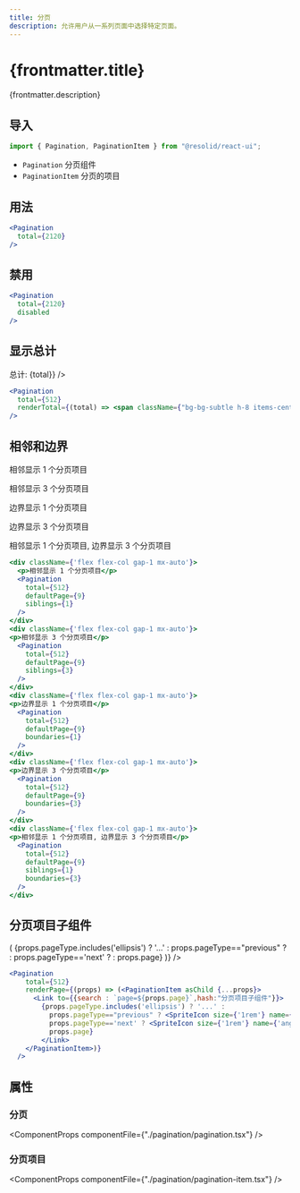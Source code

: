 ```yaml
---
title: 分页
description: 允许用户从一系列页面中选择特定页面。
---
```




# {frontmatter.title}

{frontmatter.description}

## 导入

```js
import { Pagination, PaginationItem } from "@resolid/react-ui";
```

- `Pagination` 分页组件
- `PaginationItem` 分页的项目

## 用法

<section className={'example group'}>
  <ComponentExample className={'flex justify-center'}>
    <Pagination
      total={512}
    />
  </ComponentExample>

  ```jsx
  <Pagination
    total={2120}
  />
  ```
</section>

## 禁用

<section className={'example group'}>
  <ComponentExample className={'flex justify-center'}>
    <Pagination
      total={512}
      disabled
    />
  </ComponentExample>

  ```jsx
  <Pagination
    total={2120}
    disabled
  />
  ```
</section>

## 显示总计

<section className={'example group'}>
  <ComponentExample className={'flex justify-center'}>
    <Pagination
      total={512}
      renderTotal={(total) => <span className={"bg-bg-subtle h-8 items-center inline-flex rounded px-2"}>总计: {total}</span>}
    />
  </ComponentExample>

  ```jsx
  <Pagination
    total={512}
    renderTotal={(total) => <span className={"bg-bg-subtle h-8 items-center inline-flex rounded px-2"}>总计: {total}</span>}
  />
  ```
</section>

## 相邻和边界

<section className={'example group'}>
  <ComponentExample className={'flex flex-col gap-3 justify-center'}>
    <div className={'flex flex-col gap-1 mx-auto'}>
      <p>相邻显示 1 个分页项目</p>
      <Pagination
        total={512}
        defaultPage={9}
        siblings={1}
      />
    </div>
    <div className={'flex flex-col gap-1 mx-auto'}>
    <p>相邻显示 3 个分页项目</p>
      <Pagination
        total={512}
        defaultPage={9}
        siblings={3}
      />
    </div>
    <div className={'flex flex-col gap-1 mx-auto'}>
    <p>边界显示 1 个分页项目</p>
      <Pagination
        total={512}
        defaultPage={9}
        boundaries={1}
      />
    </div>
    <div className={'flex flex-col gap-1 mx-auto'}>
    <p>边界显示 3 个分页项目</p>
      <Pagination
        total={512}
        defaultPage={9}
        boundaries={3}
      />
    </div>
    <div className={'flex flex-col gap-1 mx-auto'}>
    <p>相邻显示 1 个分页项目, 边界显示 3 个分页项目</p>
      <Pagination
        total={512}
        defaultPage={9}
        siblings={1}
        boundaries={3}
      />
    </div>
  </ComponentExample>

  ```jsx
  <div className={'flex flex-col gap-1 mx-auto'}>
    <p>相邻显示 1 个分页项目</p>
    <Pagination
      total={512}
      defaultPage={9}
      siblings={1}
    />
  </div>
  <div className={'flex flex-col gap-1 mx-auto'}>
  <p>相邻显示 3 个分页项目</p>
    <Pagination
      total={512}
      defaultPage={9}
      siblings={3}
    />
  </div>
  <div className={'flex flex-col gap-1 mx-auto'}>
  <p>边界显示 1 个分页项目</p>
    <Pagination
      total={512}
      defaultPage={9}
      boundaries={1}
    />
  </div>
  <div className={'flex flex-col gap-1 mx-auto'}>
  <p>边界显示 3 个分页项目</p>
    <Pagination
      total={512}
      defaultPage={9}
      boundaries={3}
    />
  </div>
  <div className={'flex flex-col gap-1 mx-auto'}>
  <p>相邻显示 1 个分页项目, 边界显示 3 个分页项目</p>
    <Pagination
      total={512}
      defaultPage={9}
      siblings={1}
      boundaries={3}
    />
  </div>
  ```
</section>

## 分页项目子组件

<section className={'example group'}>
  <ComponentExample className={'flex justify-center'}>
    <Pagination
      total={512}
      renderPage={(props) => (<PaginationItem asChild {...props}>
        <Link to={{search : `page=${props.page}`,hash:"分页项目子组件"}}>
          {props.pageType.includes('ellipsis') ? '...' : 
            props.pageType=="previous" ? <SpriteIcon size={'1rem'} name={'angle-left'} /> :
            props.pageType=='next' ? <SpriteIcon size={'1rem'} name={'angle-right'} /> : 
            props.page}
          </Link>
      </PaginationItem>)}
    />
  </ComponentExample>

  ```jsx
  <Pagination
      total={512}
      renderPage={(props) => (<PaginationItem asChild {...props}>
        <Link to={{search : `page=${props.page}`,hash:"分页项目子组件"}}>
          {props.pageType.includes('ellipsis') ? '...' : 
            props.pageType=="previous" ? <SpriteIcon size={'1rem'} name={'angle-left'} /> :
            props.pageType=='next' ? <SpriteIcon size={'1rem'} name={'angle-right'} /> : 
            props.page}
          </Link>
      </PaginationItem>)}
    />
  ```
</section>

## 属性

### 分页

<ComponentProps componentFile={"./pagination/pagination.tsx"} />

### 分页项目

<ComponentProps componentFile={"./pagination/pagination-item.tsx"} />
